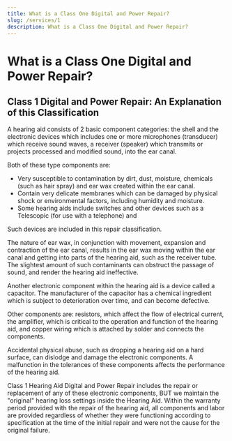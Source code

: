 ```yaml
---
title: What is a Class One Digital and Power Repair?
slug: /services/1
description: What is a Class One Digital and Power Repair?
---
```


# What is a Class One Digital and Power Repair?

## Class 1 Digital and Power Repair: An Explanation of this Classification

A hearing aid consists of 2 basic component categories: the shell and
the electronic devices which includes one or more microphones
(transducer) which receive sound waves, a receiver (speaker) which
transmits or projects processed and modified sound, into the ear canal.

Both of these type components are:

- Very susceptible to contamination by dirt, dust, moisture, chemicals (such as hair spray) and ear wax created within the ear canal.
- Contain very delicate membranes which can be damaged by physical shock or environmental factors, including humidity and moisture.
- Some hearing aids include switches and other devices such as a Telescopic (for use with a telephone) and

Such devices are included in this repair classification.

The nature of ear wax, in conjunction with movement, expansion and
contraction of the ear canal, results in the ear wax moving within the
ear canal and getting into parts of the hearing aid, such as the
receiver tube. The slightest amount of such contaminants can obstruct
the passage of sound, and render the hearing aid ineffective.

Another electronic component within the hearing aid is a device called a
capacitor. The manufacturer of the capacitor has a chemical ingredient
which is subject to deterioration over time, and can become defective.

Other components are: resistors, which affect the flow of electrical
current, the amplifier, which is critical to the operation and function
of the hearing aid, and copper wiring which is attached by solder and
connects the components.

Accidental physical abuse, such as dropping a hearing aid on a hard
surface, can dislodge and damage the electronic components. A
malfunction in the tolerances of these components affects the
performance of the hearing aid.

Class 1 Hearing Aid Digital and Power Repair includes the repair or
replacement of any of these electronic components, BUT we maintain the
"original" hearing loss settings inside the Hearing Aid. Within the
warranty period provided with the repair of the hearing aid, all
components and labor are provided regardless of whether they were
functioning according to specification at the time of the initial repair
and were not the cause for the original failure.


